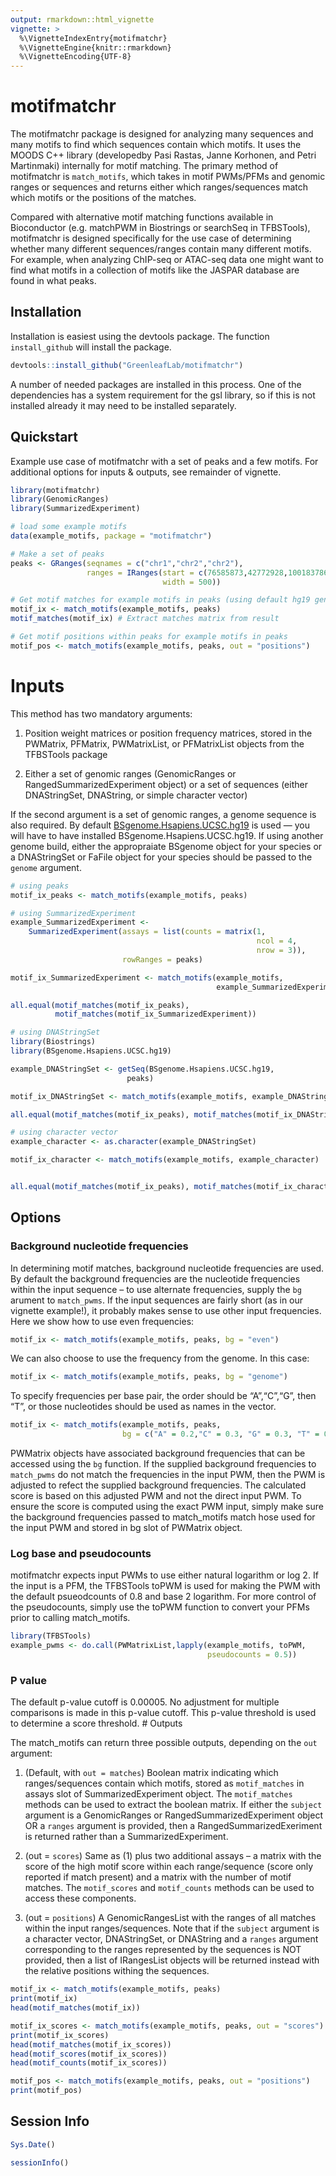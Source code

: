```yaml
---
output: rmarkdown::html_vignette
vignette: >
  %\VignetteIndexEntry{motifmatchr}
  %\VignetteEngine{knitr::rmarkdown}
  %\VignetteEncoding{UTF-8}
---
```


# motifmatchr

The motifmatchr package is designed for analyzing many sequences and many motifs to find which sequences contain which motifs. It uses the MOODS C++ library (developedby Pasi Rastas, Janne Korhonen, and Petri Martinmaki) internally for motif matching.  The primary method of motifmatchr is `match_motifs`, which takes in motif PWMs/PFMs and genomic ranges or sequences and returns either which ranges/sequences match which motifs or the positions of the matches.  

Compared with alternative motif matching functions available in Bioconductor (e.g. matchPWM in Biostrings or searchSeq in TFBSTools), motifmatchr is designed specifically for the use case of determining whether many different sequences/ranges contain many different motifs. For example, when analyzing ChIP-seq or ATAC-seq data one might want to find what motifs in a collection of motifs like the JASPAR database are found in what peaks. 

## Installation

Installation is easiest using the devtools package. The function `install_github` will install the package.

``` r
devtools::install_github("GreenleafLab/motifmatchr")
```

A number of needed packages are installed in this process. One of the dependencies has a system requirement for the gsl library, so if this is not installed already it may need to be installed separately.  


## Quickstart

Example use case of motifmatchr with a set of peaks and a few motifs. For additional options for inputs & outputs, see remainder of vignette.

```r
library(motifmatchr)
library(GenomicRanges)
library(SummarizedExperiment)

# load some example motifs
data(example_motifs, package = "motifmatchr") 

# Make a set of peaks
peaks <- GRanges(seqnames = c("chr1","chr2","chr2"),
                 ranges = IRanges(start = c(76585873,42772928,100183786),
                                  width = 500))

# Get motif matches for example motifs in peaks (using default hg19 genome)
motif_ix <- match_motifs(example_motifs, peaks) 
motif_matches(motif_ix) # Extract matches matrix from result

# Get motif positions within peaks for example motifs in peaks 
motif_pos <- match_motifs(example_motifs, peaks, out = "positions") 
```

# Inputs

This method has two mandatory arguments:

1) Position weight matrices or position frequency matrices, stored in the PWMatrix, PFMatrix, PWMatrixList, or PFMatrixList objects from the TFBSTools package

2) Either a set of genomic ranges (GenomicRanges or RangedSummarizedExperiment object) or a set of sequences (either DNAStringSet, DNAString, or simple character vector)

If the second argument is a set of genomic ranges, a genome sequence is also required. By default [BSgenome.Hsapiens.UCSC.hg19](https://bioconductor.org/packages/release/data/annotation/html/BSgenome.Hsapiens.UCSC.hg19.html) is used &mdash; you will have to have installed BSgenome.Hsapiens.UCSC.hg19. If using another genome build, either the appropraiate BSgenome object for your species or a DNAStringSet or FaFile object for your species should be passed to the `genome` argument.

```r
# using peaks
motif_ix_peaks <- match_motifs(example_motifs, peaks) 

# using SummarizedExperiment
example_SummarizedExperiment <- 
    SummarizedExperiment(assays = list(counts = matrix(1,
                                                       ncol = 4,
                                                       nrow = 3)),
                         rowRanges = peaks)

motif_ix_SummarizedExperiment <- match_motifs(example_motifs,
                                              example_SummarizedExperiment) 

all.equal(motif_matches(motif_ix_peaks),
          motif_matches(motif_ix_SummarizedExperiment))
```

```r
# using DNAStringSet
library(Biostrings)
library(BSgenome.Hsapiens.UCSC.hg19)

example_DNAStringSet <- getSeq(BSgenome.Hsapiens.UCSC.hg19,
                          peaks)

motif_ix_DNAStringSet <- match_motifs(example_motifs, example_DNAStringSet) 

all.equal(motif_matches(motif_ix_peaks), motif_matches(motif_ix_DNAStringSet))
```


```r
# using character vector
example_character <- as.character(example_DNAStringSet)

motif_ix_character <- match_motifs(example_motifs, example_character) 


all.equal(motif_matches(motif_ix_peaks), motif_matches(motif_ix_character))
```


## Options

### Background nucleotide frequencies

In determining motif matches, background nucleotide frequencies are used.  By default the background frequencies are the nucleotide frequencies within the input sequence -- to use alternate frequencies, supply the `bg` arument to `match_pwms`.  If the input sequences are fairly short (as in our vignette example!), it probably makes sense to use other input frequencies.  Here we show how to use even frequencies:

```r
motif_ix <- match_motifs(example_motifs, peaks, bg = "even") 
```

We can also choose to use the frequency from the genome.  In this case:

```r
motif_ix <- match_motifs(example_motifs, peaks, bg = "genome") 
```


To specify frequencies per base pair, the order should be "A","C","G", then "T", or those nucleotides should be used as names in the vector.

```r
motif_ix <- match_motifs(example_motifs, peaks, 
                         bg = c("A" = 0.2,"C" = 0.3, "G" = 0.3, "T" = 0.2)) 
```

PWMatrix objects have associated background frequencies that can be accessed using the `bg` function. If the supplied background frequencies to `match_pwms` do not match the frequencies in the input PWM, then the PWM is adjusted to refect the supplied background frequencies. The calculated score is based on this adjusted PWM and not the direct input PWM. To ensure the score is computed using the exact PWM input, simply make sure the background frequencies passed to match_motifs match hose used for the input PWM and stored in bg slot of PWMatrix object.

### Log base and pseudocounts

motifmatchr expects input PWMs to use either natural logarithm or log 2. If the input is a PFM, the TFBSTools toPWM is used for making the PWM with the default psueodcounts of 0.8 and base 2 logarithm. For more control of the pseudocounts, simply use the toPWM function to convert your PFMs prior to calling match_motifs. 

```r
library(TFBSTools)
example_pwms <- do.call(PWMatrixList,lapply(example_motifs, toPWM, 
                                            pseudocounts = 0.5))
```

### P value

The default p-value cutoff is 0.00005. No adjustment for multiple comparisons is made in this p-value cutoff. This p-value threshold is used to determine a score threshold. 
# Outputs

The match_motifs can return three possible outputs, depending on the `out` argument:

1) (Default, with `out = matches`) Boolean matrix indicating which ranges/sequences contain which motifs, stored as `motif_matches` in assays slot of SummarizedExperiment object. The `motif_matches` methods can be used to extract the boolean matrix. If either the `subject` argument is a GenomicRanges or RangedSummarizedExperiment object OR a `ranges` argument is provided, then a RangedSummarizedExeriment is returned rather than a SummarizedExperiment.  

2) (out = `scores`) Same as (1) plus two additional assays -- a matrix with the score of the high motif score within each range/sequence (score only reported if match present) and a matrix with the number of motif matches. The `motif_scores` and `motif_counts` methods can be used to access these components.

3) (out = `positions`) A GenomicRangesList with the ranges of all matches within the input ranges/sequences. Note that if the `subject` argument is a character vector, DNAStringSet, or DNAString and a `ranges` argument corresponding to the ranges represented by the sequences is NOT provided, then a list of IRangesList objects will be returned instead with the relative positions withing the sequences.


```r
motif_ix <- match_motifs(example_motifs, peaks) 
print(motif_ix)
head(motif_matches(motif_ix))

motif_ix_scores <- match_motifs(example_motifs, peaks, out = "scores")
print(motif_ix_scores)
head(motif_matches(motif_ix_scores))
head(motif_scores(motif_ix_scores))
head(motif_counts(motif_ix_scores))

motif_pos <- match_motifs(example_motifs, peaks, out = "positions") 
print(motif_pos)
```

## Session Info

```r
Sys.Date()
```

```r
sessionInfo()
```



